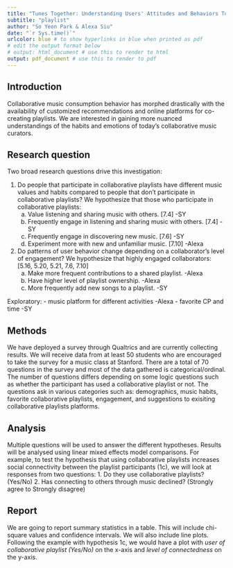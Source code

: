 ```yaml
---
title: "Tunes Together: Understanding Users' Attitudes and Behaviors Towards Collaborative Music Playlists"
subtitle: "playlist"
author: "So Yeon Park & Alexa Siu"
date: "`r Sys.time()`"
urlcolor: blue # to show hyperlinks in blue when printed as pdf
# edit the output format below
# output: html_document # use this to render to html
output: pdf_document # use this to render to pdf
---
```


<!-- The project proposal is due on __Thursday, February 21st at 8pm__. It should not be longer than __500 words__. It may contain code (code doesn't count toward the word limit).  -->

## Introduction

Collaborative music consumption behavior has morphed drastically with the availability of customized recommendations and online platforms for co-creating playlists. We are interested in gaining more nuanced understandings of the habits and emotions of today’s collaborative music curators.

## Research question 

<!-- - What's your main research question?  -->
<!-- - Which hypotheses are you trying to test?  -->

Two broad research questions drive this investigation:

1. Do people that participate in collaborative playlists have different music values and habits compared to people that don't participate in collaborative playlists?
We hypothesize that those who participate in collaborative playlists:
    a. Value listening and sharing music with others. [7.4] -SY
    b. Frequently engage in listening and sharing music with others. [7.4] -SY
    c. Frequently engage in discovering new music. [7.6] -SY
    d. Experiment more with new and unfamiliar music. [7.10] -Alexa
    
2. Do patterns of user behavior change depending on a collaborator's level of engagement? We hypothesize that highly engaged collaborators: [5.16, 5.20, 5.21, 7.6, 7.10]
    a. Make more frequent contributions to a shared playlist. -Alexa
    b. Have higher level of playlist ownership. -Alexa
    c. More frequently add new songs to a playlist. -SY
    
Exploratory:
- music platform for different activities -Alexa
- favorite CP and time -SY

## Methods 

<!-- - Describe the data that you have. Are they based on an experiment, or will you work with an existing data set?  -->

We have deployed a survey through Qualtrics and are currently collecting results. We will receive data from at least 50 students who are encouraged to take the survey for a music class at Stanford. There are a total of 70 questions in the survey and most of the data gathered is categorical/ordinal. The number of questions differs depending on some logic questions such as whether the participant has used a collaborative playlist or not. The questions ask in various categories such as: demographics, music habits, favorite collaborative playlists, engagement, and suggestions to exisiting collaborative playlists platforms.

## Analysis 

<!-- - What analyses are you planning on using?  -->

Multiple questions will be used to answer the different hypotheses. Results will be analysed using linear mixed effects model comparisons. For example, to test the hypothesis that using collaborative playlists increases social connectivity between the playlist participants (1c), we will look at responses from two questions:
1. Do they use collaborative playlists? (Yes/No)
2. Has connecting to others through music declined? (Strongly agree to Strongly disagree)

## Report

<!-- - What figures and/or tables are you planning on showing?  -->

We are going to report summary statistics in a table. This will include chi-square values and confidence intervals. We will also include line plots. Following the example with hypothesis 1c, we would have a plot with _user of collaborative playlist (Yes/No)_ on the x-axis and _level of connectedness_ on the y-axis.


